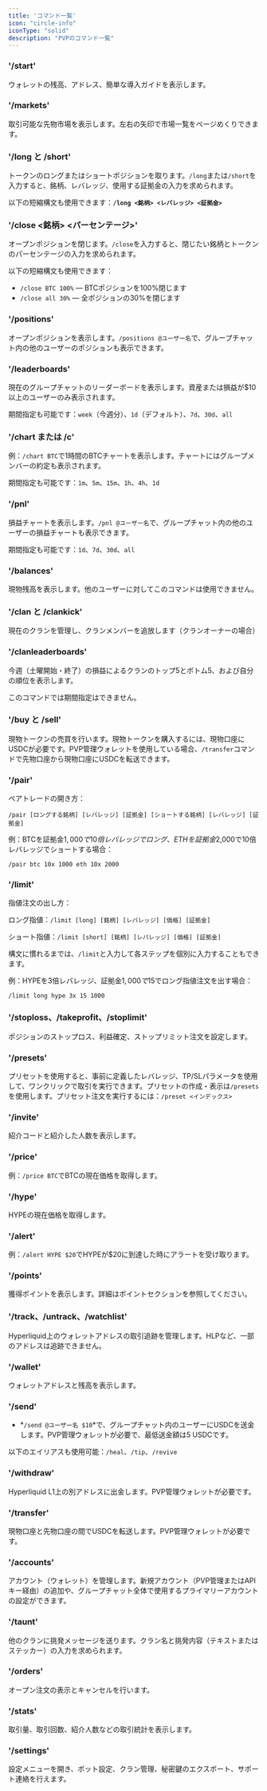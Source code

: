 ```yaml
---
title: 'コマンド一覧'
icon: "circle-info"
iconType: "solid"
description: "PVPのコマンド一覧"
---
```


### '/start'

ウォレットの残高、アドレス、簡単な導入ガイドを表示します。

### '/markets'

取引可能な先物市場を表示します。左右の矢印で市場一覧をページめくりできます。

### '/long と /short'

トークンのロングまたはショートポジションを取ります。`/long`または`/short`を入力すると、銘柄、レバレッジ、使用する証拠金の入力を求められます。

以下の短縮構文も使用できます：**`/long <銘柄> <レバレッジ> <証拠金>`**

### '/close <銘柄> <パーセンテージ>'

オープンポジションを閉じます。`/close`を入力すると、閉じたい銘柄とトークンのパーセンテージの入力を求められます。

以下の短縮構文も使用できます：

- `/close BTC 100%` — BTCポジションを100%閉じます
- `/close all 30%` — 全ポジションの30%を閉じます

### '/positions'

オープンポジションを表示します。`/positions @ユーザー名`で、グループチャット内の他のユーザーのポジションも表示できます。

### '/leaderboards'

現在のグループチャットのリーダーボードを表示します。資産または損益が$10以上のユーザーのみ表示されます。

期間指定も可能です：`week`（今週分）、`1d`（デフォルト）、`7d`、`30d`、`all`

### '/chart または /c'

例：`/chart BTC`で1時間のBTCチャートを表示します。チャートにはグループメンバーの約定も表示されます。

期間指定も可能です：`1m`、`5m`、`15m`、`1h`、`4h`、`1d`

### '/pnl'

損益チャートを表示します。`/pnl @ユーザー名`で、グループチャット内の他のユーザーの損益チャートも表示できます。

期間指定も可能です：`1d`、`7d`、`30d`、`all`

### '/balances'

現物残高を表示します。他のユーザーに対してこのコマンドは使用できません。

### '/clan と /clankick'

現在のクランを管理し、クランメンバーを追放します（クランオーナーの場合）

### '/clanleaderboards'

今週（土曜開始・終了）の損益によるクランのトップ5とボトム5、および自分の順位を表示します。

このコマンドでは期間指定はできません。

### '/buy と /sell'

現物トークンの売買を行います。現物トークンを購入するには、現物口座にUSDCが必要です。PVP管理ウォレットを使用している場合、`/transfer`コマンドで先物口座から現物口座にUSDCを転送できます。

### '/pair'

ペアトレードの開き方：

`/pair [ロングする銘柄] [レバレッジ] [証拠金] [ショートする銘柄] [レバレッジ] [証拠金]`

例：BTCを証拠金$1,000で10倍レバレッジでロング、ETHを証拠金$2,000で10倍レバレッジでショートする場合：

`/pair btc 10x 1000 eth 10x 2000`

### '/limit'

指値注文の出し方：

ロング指値：`/limit [long] [銘柄] [レバレッジ] [価格] [証拠金]`

ショート指値：`/limit [short] [銘柄] [レバレッジ] [価格] [証拠金]`

構文に慣れるまでは、`/limit`と入力して各ステップを個別に入力することもできます。

例：HYPEを3倍レバレッジ、証拠金$1,000で$15でロング指値注文を出す場合：

`/limit long hype 3x 15 1000`

### '/stoploss、/takeprofit、/stoplimit'

ポジションのストップロス、利益確定、ストップリミット注文を設定します。

### '/presets'

プリセットを使用すると、事前に定義したレバレッジ、TP/SLパラメータを使用して、ワンクリックで取引を実行できます。プリセットの作成・表示は`/presets`を使用します。プリセット注文を実行するには：`/preset <インデックス>`

### '/invite'

紹介コードと紹介した人数を表示します。

### '/price'

例：`/price BTC`でBTCの現在価格を取得します。

### '/hype'

HYPEの現在価格を取得します。

### '/alert'

例：`/alert HYPE $20`でHYPEが$20に到達した時にアラートを受け取ります。

### '/points'

獲得ポイントを表示します。詳細はポイントセクションを参照してください。

### '/track、/untrack、/watchlist'

Hyperliquid上のウォレットアドレスの取引追跡を管理します。HLPなど、一部のアドレスは追跡できません。

### '/wallet'

ウォレットアドレスと残高を表示します。

### '/send'

- *`/send @ユーザー名 $10`*で、グループチャット内のユーザーにUSDCを送金します。PVP管理ウォレットが必要で、最低送金額は5 USDCです。

以下のエイリアスも使用可能：`/heal`、`/tip`、`/revive`

### '/withdraw'

Hyperliquid L1上の別アドレスに出金します。PVP管理ウォレットが必要です。

### '/transfer'

現物口座と先物口座の間でUSDCを転送します。PVP管理ウォレットが必要です。

### '/accounts'

アカウント（ウォレット）を管理します。新規アカウント（PVP管理またはAPIキー経由）の追加や、グループチャット全体で使用するプライマリーアカウントの設定ができます。

### '/taunt'

他のクランに挑発メッセージを送ります。クラン名と挑発内容（テキストまたはステッカー）の入力を求められます。

### '/orders'

オープン注文の表示とキャンセルを行います。

### '/stats'

取引量、取引回数、紹介人数などの取引統計を表示します。

### '/settings'

設定メニューを開き、ボット設定、クラン管理、秘密鍵のエクスポート、サポート連絡を行えます。